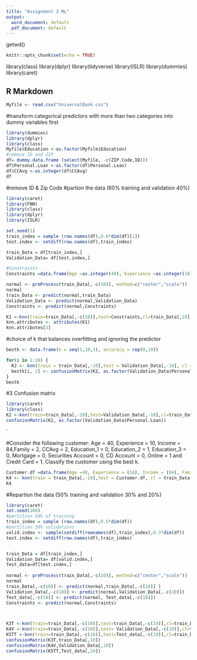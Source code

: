 ```yaml
---
title: "Assignment 2 ML"
output:
  word_document: default
  pdf_document: default
---
```

getwd()

```r
knitr::opts_chunk$set(echo = TRUE)
```
library(class)
library(dplyr)
library(tidyverse)
library(ISLR)
library(dummies)
library(caret)


## R Markdown
```r

Myfile <- read.csv("UniversalBank.csv")

```
#transform categorical predictors with more than two categories into dummy variables first
```r
library(dummies)
library(dplyr)
library(class)
Myfile$Education <-as.factor(Myfile$Education)
#remove ID and ZIP 
df= dummy.data.frame (select(Myfile, -c(ZIP.Code,ID)))
df$Personal.Loan <-as.factor(df$Personal.Loan)
df$CCAvg <-as.integer(df$CCAvg)
df

```
#remove ID & Zip Code
#partion the data (60% training and validation 40%)
```r
library(caret)
library(FNN)
library(class)
library(dplyr)
library(ISLR)

set.seed(1)
train_index = sample (row.names(df),0.6*dim(df)[1])
test.index <- setdiff(row.names(df),train_index)

train_Data = df[train_index,]
Validation_Data= df[test.index,]

#Constraints
Constraints =data.frame(Age =as.integer(40), Experience =as.integer(10), Income = as.integer(84), Family = as.integer(2), CCAvg =as.integer(2), Education1 =as.integer(0), Education2 =as.integer(1), Education3 = as.integer(0), Mortgage = as.integer(0), Securities.Account = as.integer(0), CD.Account = as.integer(0), Online = as.integer(1), CreditCard = as.integer(1))

normal <- preProcess(train_Data[,-c(10)], method=c("center","scale"))   
normal
train_Data <- predict(normal,train_Data)
Validation_Data <- predict(normal,Validation_Data)
Constraints <- predict(normal,Constraints)

K1 <-knn(train=train_Data[,-c(10)],test=Constraints,cl=train_Data[,10], k=1, prob = TRUE)
knn.attributes <- attributes(K1)
knn.attributes[3]
```
#choice of k that balances overfitting and ignoring the predictor

```r
bestk <- data.frame(k = seq(1,10,1), accuracy = rep(0,10))

for(i in 1:10) {
  K2 <- knn(train = train_Data[,-10],test = Validation_Data[,-10], cl = train_Data[,10], k=i, prob=TRUE)
  bestk[i, 2] <- confusionMatrix(K2, as.factor(Validation_Data$Personal.Loan))$overall[1] # loop to generate accuracy for k values from 1 to 10
}
bestk

```


#3 Confusion matrix 
```r
library(caret)
library(class)
K2 <-knn(train=train_Data[,-10],test=Validation_Data[,-10],cl=train_Data[,10], prob = TRUE)
confusionMatrix(K2, as.factor(Validation_Data$Personal.Loan))


```
`

#Consider the following customer: Age = 40, Experience = 10, Income = 84,Family = 2, CCAvg = 2, Education_1 = 0, Education_2 = 1, Education_3 = 0, Mortgage = 0, Securities Account = 0, CD Account = 0, Online = 1 and Credit Card = 1. Classify the customer using the best k.
```r
Customer.df =data.frame(Age =40, Experience = (10), Income = (84), Family = (2), CCAvg = (2), Education1 = (0), Education2 = (1), Education3 = (0), Mortgage = (0), Securities.Account = (0), CD.Account = (0), Online = (1), CreditCard = (1))
K4 <- knn(train = train_Data[,-10],test = Customer.df, cl = train_Data[,10], k=3, prob=TRUE)
K4
```

#Repartion the data (50% training and validation 30% and 20%)
```r

library(caret)
set.seed(100)
#partition 50% of training
train_index = sample (row.names(df),0.5*dim(df))
#partition 30% validations
valid.index <- sample(setdiff(rownames(df),train_index),0.3*dim(df))
test.index <- setdiff(row.names(df),train_index)


train_Data = df[train_index,]
Validation_Data= df[valid.index,]
Test_data=df[test.index,]
                
normal <- preProcess(train_Data[,-c(10)], method=c("center","scale"))   
normal
train_Data[,-c(10)] <- predict(normal,train_Data[,-c(10)] )
Validation_Data[,-c(10)] <- predict(normal,Validation_Data[,-c(10)])
Test_data[,-c(10)] <- predict(normal, Test_data[,-c(10)])
Constraints <- predict(normal,Constraints)



K3T <-knn(train=train_Data[,-c(10)],test=train_Data[,-c(10)],cl=train_Data[,10], k=5, prob = TRUE)
K4V <-knn(train=train_Data[,-c(10)],test= Validation_Data[,-c(10)],cl=train_Data[,10], k=5, prob = TRUE)
K5TT <-knn(train=train_Data[,-c(10)],test=Test_data[,-c(10)],cl=train_Data[,10], k=5, prob = TRUE)
confusionMatrix(K3T,train_Data[,10])
confusionMatrix(K4V,Validation_Data[,10])
confusionMatrix(K5TT,Test_data[,10])
```

